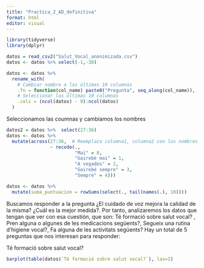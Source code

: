 ```yaml
---
title: "Practica_2_AD_definitiva"
format: html
editor: visual
---
```


```r
library(tidyverse)
library(dplyr)
```


```r
datos = read_csv2("Salut_Vocal_anonimizada.csv")
datos <- datos %>% select(-1,-38)

datos <- datos %>%
  rename_with(
    # Cambiar nombre a las últimas 10 columnas
    .fn = function(col_name) paste0("Pregunta", seq_along(col_name)),
    # Seleccionar las últimas 10 columnas
    .cols = (ncol(datos) - 9):ncol(datos)
  )
```

Seleccionamos las coumnas y cambiamos los nombres
```r
datos2 = datos %>%  select(27:36)
datos <- datos %>%
  mutate(across(27:36,  # Reemplaza columna1, columna2 con los nombres de las columnas deseadas
                ~ recode(., 
                         "Mai" = 0, 
                         "Gairebé mai" = 1, 
                         "A vegades" = 2, 
                         "Gairebé sempre" = 3, 
                         "Sempre" = 4)))

datos <- datos %>%
  mutate(suma_puntuacion = rowSums(select(., tail(names(.), 10))))
```

Buscamos responder a la pregunta ¿El cuidado de voz mejora la
calidad de la misma? ¿Cuál es la mejor medida?. Por tanto, analizaremos los datos que tengan que ver con esa cuestión, que son: Té formació sobre salut vocal? , Pren alguna o algunes de les medicacions següents?, Segueix una rutina d'higiene vocal?, Fa alguna de les activitats següents? 
Hay un total de 5 preguntas que nos interesan para responder:

Té formació sobre salut vocal?
```r
barplot(table(datos$`Té formació sobre salut vocal?`), las=2)
```

